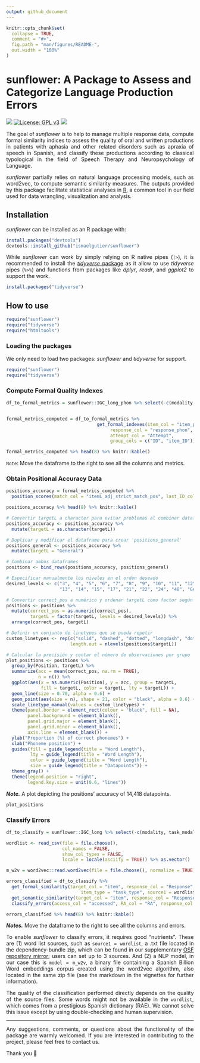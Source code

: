 ```yaml
---
output: github_document
---
```


<!-- README.md is generated from README.Rmd. Please edit that file -->

```r
knitr::opts_chunk$set(
  collapse = TRUE,
  comment = "#>",
  fig.path = "man/figures/README-",
  out.width = "100%"
)
```

# sunflower: A Package to Assess and Categorize Language Production Errors

<!-- badges start -->

![](https://img.shields.io/badge/sunflower-v._0.2.0-orange?style=flat&link=https%3A%2F%2Fgithub.com%2Fismaelgutier%2Fsunflower) [![License: GPL v3](https://img.shields.io/badge/License-GPLv3-blue.svg)](https://www.gnu.org/licenses/gpl-3.0) ![](https://img.shields.io/badge/Language-grey?style=flat&logo=R&color=grey&link=https%3A%2F%2Fwww.r-project.org%2F)

<!-- badges end -->

<div align="justify">

The goal of *sunflower* is to help to manage multiple response data, compute formal similarity indices to assess the quality of oral and written productions in patients with aphasia and other related disorders such as apraxia of speech in Spanish, and classify these productions according to classical typological in the field of Speech Therapy and Neuropsychology of Language. 

*sunflower* partially relies on natural language processing models, such as word2vec, to compute semantic similarity measures. The outputs provided by this package facilitate statistical analyses in [R](https://www.r-project.org/), a common tool in our field used for data wrangling, visualization and analysis.

## Installation

*sunflower* can be installed as an R package with:

```r
install.packages("devtools")
devtools::install_github("ismaelgutier/sunflower")
```
While *sunflower* can work by simply relying on R native pipes (`|>`), it is recommended to install the [*tidyverse* package](https://www.tidyverse.org/) as it allow to use *tidyverse* pipes (`%>%`) and functions from packages like *dplyr*, *readr*, and *ggplot2* to support the work.

```r
install.packages("tidyverse")
```

## How to use

```r
require("sunflower")
require("tidyverse")
require("htmltools")
```

### Loading the packages

We only need to load two packages: *sunflower* and *tidyverse* for support.

```r
require("sunflower")
require("tidyverse")
```

### Compute Formal Quality Indexes

```r
df_to_formal_metrics = sunflower::IGC_long_phon %>% select(-c(modality, task_modality,task_type, test, task))


formal_metrics_computed = df_to_formal_metrics %>% 
                                  get_formal_indexes(item_col = "item_phon",
                                       response_col = "response_phon",
                                       attempt_col = "Attempt",
                                       group_cols = c("ID", "item_ID"))

formal_metrics_computed %>% head(8) %>% knitr::kable()

```
`Note`: Move the dataframe to the right to see all the columns and metrics.


### Obtain Positional Accuracy Data

```r
positions_accuracy = formal_metrics_computed %>% 
  position_scores(match_col = "itemL_adj_strict_match_pos", last_ID_col = "targetL")

positions_accuracy %>% head(8) %>% knitr::kable()
```
```r
# Convertir targetL a character para evitar problemas al combinar dataframes
positions_accuracy <- positions_accuracy %>%
  mutate(targetL = as.character(targetL))

# Duplicar y modificar el dataframe para crear 'positions_general'
positions_general <- positions_accuracy %>%
  mutate(targetL = "General")

# Combinar ambos dataframes
positions <- bind_rows(positions_accuracy, positions_general)

# Especificar manualmente los niveles en el orden deseado
desired_levels <- c("3", "4", "5", "6", "7", "8", "9", "10", "11", "12",
                    "13", "14", "15", "17", "21", "22", "24", "48", "General")

# Convertir correct_pos a numérico y ordenar targetL como factor según desired_levels
positions <- positions %>%
  mutate(correct_pos = as.numeric(correct_pos),
         targetL = factor(targetL, levels = desired_levels)) %>%
  arrange(correct_pos, targetL)

# Definir un conjunto de linetypes que se pueda repetir
custom_linetypes <- rep(c("solid", "dashed", "dotted", "longdash", "dotdash"),
                        length.out = nlevels(positions$targetL))

# Calcular la precisión y contar el número de observaciones por grupo
plot_positions <- positions %>%
  group_by(Position, targetL) %>%
  summarize(acc = mean(correct_pos, na.rm = TRUE),
            n = n()) %>%
  ggplot(aes(x = as.numeric(Position), y = acc, group = targetL,
             fill = targetL, color = targetL, lty = targetL)) +
  geom_line(size = 0.70, alpha = 0.6) +
  geom_point(aes(size = n), shape = 21, color = "black", alpha = 0.6) +
  scale_linetype_manual(values = custom_linetypes) +
  theme(panel.border = element_rect(colour = "black", fill = NA),
        panel.background = element_blank(),
        panel.grid.major = element_blank(),
        panel.grid.minor = element_blank(),
        axis.line = element_blank()) +
  ylab("Proportion (%) of correct phonemes") +
  xlab("Phoneme position") +
  guides(fill = guide_legend(title = "Word Length"),
         lty = guide_legend(title = "Word Length"),
         color = guide_legend(title = "Word Length"),
         size = guide_legend(title = "Datapoints")) + 
  theme_gray() +
  theme(legend.position = "right",
        legend.key.size = unit(0.6, "lines"))

```

***Note.*** A plot depicting the positions' accuracy of 14,418 datapoints.

```r
plot_positions
```

### Classify Errors

```r
df_to_classify = sunflower::IGC_long %>% select(-c(modality, task_modality,task_type, test, task))

wordlist <- read_csv(file = file.choose(), 
                     col_names = FALSE, 
                     show_col_types = FALSE, 
                     locale = locale(asciify = TRUE)) %>% as.vector()

m_w2v = word2vec::read.word2vec(file = file.choose(), normalize = TRUE)
```

```r
errors_classified = df_to_classify %>% 
  get_formal_similarity(target_col = "item", response_col = "Response", 
                            item_type = "task_type", source1 = wordlist) %>%
  get_semantic_similarity(target_col = "item", response_col = "Response", model = m_w2v) %>%
  classify_errors(access_col = "accessed", RA_col = "RA", response_col = "Response", classify_RAs = T)

errors_classified %>% head(8) %>% knitr::kable()
```

***Notes.*** Move the dataframe to the right to see all the columns and errors.

To enable *sunflower* to classify errors, it requires good "nutrients". These are (1) word list sources, such as `source1 = wordlist`, a .txt file located in the dependency-bundle zip, which can be found in our supplementary [OSF repository mirror](https://osf.io/akuxv/); users can set up to 3 sources. And (2) a NLP model, in our case this is `model = m_w2v`, a binary file containing a Spanish Billion Word embeddings corpus created using the word2vec algorithm, also located in the same zip file (see the markdown in the vignettes for further information). 

The quality of the classification performed directly depends on the quality of the source files. Some words might not be available in the `wordlist`, which comes from a prestigious Spanish dictionary (RAE). We cannot solve this issue except by using double-checking and human supervision.


----

Any suggestions, comments, or questions about the functionality of the package are warmly welcomed. If you are interested in contributing to the project, please feel free to contact us.

Thank you 🌻

